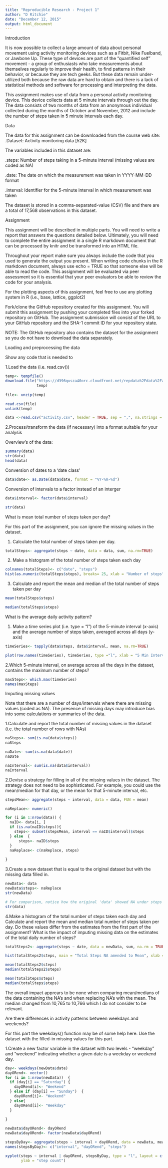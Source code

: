 ```yaml
---
title: "Reproducible Research - Project 1"
author: "D Ritchie"
date: "December 12, 2015"
output: html_document
---
```


Introduction

It is now possible to collect a large amount of data about personal movement using activity monitoring devices such as a Fitbit, Nike Fuelband, or Jawbone Up. These type of devices are part of the "quantified self" movement - a group of enthusiasts who take measurements about themselves regularly to improve their health, to find patterns in their behavior, or because they are tech geeks. But these data remain under-utilized both because the raw data are hard to obtain and there is a lack of statistical methods and software for processing and interpreting the data.

This assignment makes use of data from a personal activity monitoring device. This device collects data at 5 minute intervals through out the day. The data consists of two months of data from an anonymous individual collected during the months of October and November, 2012 and include the number of steps taken in 5 minute intervals each day.

Data

The data for this assignment can be downloaded from the course web site:
.Dataset: Activity monitoring data [52K]

The variables included in this dataset are:

.steps: Number of steps taking in a 5-minute interval (missing values are coded as NA)


.date: The date on which the measurement was taken in YYYY-MM-DD format


.interval: Identifier for the 5-minute interval in which measurement was taken


The dataset is stored in a comma-separated-value (CSV) file and there are a total of 17,568 observations in this dataset.

Assignment

This assignment will be described in multiple parts. You will need to write a report that answers the questions detailed below. Ultimately, you will need to complete the entire assignment in a single R markdown document that can be processed by knitr and be transformed into an HTML file.

Throughout your report make sure you always include the code that you used to generate the output you present. When writing code chunks in the R markdown document, always use echo = TRUE so that someone else will be able to read the code. This assignment will be evaluated via peer assessment so it is essential that your peer evaluators be able to review the code for your analysis.

For the plotting aspects of this assignment, feel free to use any plotting system in R (i.e., base, lattice, ggplot2)

Fork/clone the GitHub repository created for this assignment. You will submit this assignment by pushing your completed files into your forked repository on GitHub. The assignment submission will consist of the URL to your GitHub repository and the SHA-1 commit ID for your repository state.

NOTE: The GitHub repository also contains the dataset for the assignment so you do not have to download the data separately.

Loading and preprocessing the data

Show any code that is needed to

1.Load the data (i.e. read.csv())

```r
temp<- tempfile()
download.file("https://d396qusza40orc.cloudfront.net/repdata%2Fdata%2Factivity.zip",
              temp)
              
file<- unzip(temp)

read.csv(file)
unlink(temp)

data <-read.csv("activity.csv", header = TRUE, sep = ",", na.strings = "NA")

```

2.Process/transform the data (if necessary) into a format suitable for your analysis

Overview's of the data:
```r
summary(data)
str(data)
head(data)


```

Conversion of dates to a 'date class'
```r
data$date<- as.Date(data$date, format = "%Y-%m-%d")

```

Conversion of intervals to a factor instead of an interger
```r
data$interval<- factor(data$interval)

```

```r
str(data)

```

What is mean total number of steps taken per day?

For this part of the assignment, you can ignore the missing values in the dataset.

1. Calculate the total number of steps taken per day. 
```r
totalSteps<- aggregate(steps ~ date, data = data, sum, na.rm=TRUE) 

```
2. Make a histogram of the total number of steps taken each day
```r
colnames(totalSteps)<- c("date", "steps")
hist(as.numeric(totalSteps$steps), breaks= 25, xlab = "Number of steps", col = "blue", main = "Total number of daily steps")

```
3. Calculate and report the mean and median of the total number of steps taken per day
```r
mean(totalSteps$steps)

median(totalSteps$steps)

```


What is the average daily activity pattern?

1. Make a time series plot (i.e. type = "l") of the 5-minute interval (x-axis) and the average number of steps taken, averaged across all days (y-axis)

```r
timeSeries<- tapply(data$steps, data$interval, mean, na.rm=TRUE)

plot(row.names(timeSeries), timeSeries, type ="l", xlab = "5 Min Intervals", ylab = "Avg Number of Steps", main = "Avg Number of Daily Steps", col="blue")

```

2.Which 5-minute interval, on average across all the days in the dataset, contains the maximum number of steps?
```r
maxSteps<- which.max(timeSeries)
names(maxSteps)

```

Imputing missing values

Note that there are a number of days/intervals where there are missing values (coded as NA). The presence of missing days may introduce bias into some calculations or summaries of the data.

1.Calculate and report the total number of missing values in the dataset (i.e. the total number of rows with NAs)
```r
naSteps<- sum(is.na(data$steps))
naSteps

naDate<- sum(is.na(data$date))
naDate

naInterval<- sum(is.na(data$interval))
naInterval

```

2.Devise a strategy for filling in all of the missing values in the dataset. The strategy does not need to be sophisticated. For example, you could use the mean/median for that day, or the mean for that 5-minute interval, etc.
```r
stepsMean<- aggregate(steps ~ interval, data = data, FUN = mean)

naReplace<- numeric()

for (i in 1:nrow(data)) {
  naID<- data[i, ]
  if (is.na(naID$steps)){
    steps<- subset(stepsMean, interval == naID$interval)$steps
  } else  {
      steps<- naID$steps
  }
  naReplace<- c(naReplace, steps)
  
}
```

3.Create a new dataset that is equal to the original dataset but with the missing data filled in.
```r
newData<- data
newData$steps<- naReplace
str(newData)

# For comparison, notice how the original 'data' showed NA under steps
str(data)
```

4.Make a histogram of the total number of steps taken each day and Calculate and report the mean and median total number of steps taken per day. Do these values differ from the estimates from the first part of the assignment? What is the impact of imputing missing data on the estimates of the total daily number of steps?

```r
totalSteps2<- aggregate(steps ~ date, data = newData, sum, na.rm = TRUE)

hist(totalSteps2$steps, main = "Total Steps NA amended to Mean", xlab = "Days", col = "blue")

mean(totalSteps2$steps)
median(totalSteps2$steps)

mean(totalSteps$steps)
median(totalSteps$steps)
```
The overall impact apprears to be none when comparing mean/medians of the data containing the NA's and when replacing NA's with the mean. The median changed from 10,765 to 10,766 which I do not consider to be relevant.


Are there differences in activity patterns between weekdays and weekends?

For this part the weekdays() function may be of some help here. Use the dataset with the filled-in missing values for this part.

1.Create a new factor variable in the dataset with two levels - "weekday" and "weekend" indicating whether a given date is a weekday or weekend day.
```r
day<- weekdays(newData$date)
dayORend<- vector()
for (i in 1:nrow(newData))  {
  if (day[i] == "Saturday") {
    dayORend[i]<- "Weekend"
  } else if (day[i] == "Sunday")  {
    dayORend[i]<- "Weekend"
  } else{
    dayORend[i]<- "Weekday"
  }
  
}

newData$dayORend<- dayORend
newData$dayORend<- factor(newData$dayORend)

stepsByDay<- aggregate(steps ~ interval + dayORend, data = newData, mean)
names(stepsByDay)<- c("interval", "dayORend", "steps")

xyplot(steps ~ interval | dayORend, stepsByDay, type = "l", layout = c(1,2), xlab = "interval", 
       ylab = "step count")


```
